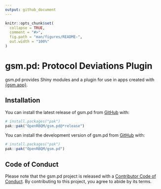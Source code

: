 ```yaml
---
output: github_document
---
```


<!-- README.md is generated from README.Rmd. Please edit that file -->

```r
knitr::opts_chunk$set(
  collapse = TRUE,
  comment = "#>",
  fig.path = "man/figures/README-",
  out.width = "100%"
)
```

# gsm.pd: Protocol Deviations Plugin

<!-- badges: start -->
<!-- badges: end -->

gsm.pd provides Shiny modules and a plugin for use in apps created with [{gsm.app}](https://github.com/Gilead-BioStats/gsm.app).

## Installation

::: {.pkgdown-release}
You can install the latest release of gsm.pd from [GitHub](https://github.com/) with:

``` r
# install.packages("pak")
pak::pak("OpenRBQM/gsm.pd@*release⁠")
```
:::
::: {.pkgdown-devel}
You can install the development version of gsm.pd from [GitHub](https://github.com/) with:

``` r
# install.packages("pak")
pak::pak("OpenRBQM/gsm.pd")
```
:::

## Code of Conduct

Please note that the gsm.pd project is released with a [Contributor Code of Conduct](https://openrbqm.github.io/gsm.pd/CODE_OF_CONDUCT). By contributing to this project, you agree to abide by its terms.
